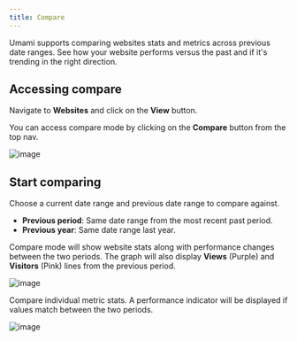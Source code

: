 ```yaml
---
title: Compare
---
```


Umami supports comparing websites stats and metrics across previous date ranges. See how your website performs versus the past and if it's
trending in the right direction.

## Accessing compare

Navigate to **Websites** and click on the **View** button.

You can access compare mode by clicking on the **Compare** button from the top nav.

![image](/images/docs/v2/website-navbar.png)

## Start comparing

Choose a current date range and previous date range to compare against.

- **Previous period**: Same date range from the most recent past period.
- **Previous year**: Same date range last year.

Compare mode will show website stats along with performance changes between the two periods.
The graph will also display **Views** (Purple) and **Visitors** (Pink) lines from the previous period.

![image](/images/docs/v2/compare-graph.png)

Compare individual metric stats. A performance indicator will be displayed if values match between the two periods.

![image](/images/docs/v2/compare-metrics.png)
